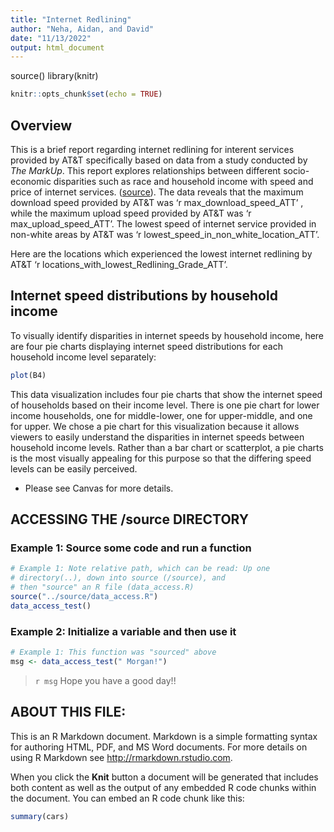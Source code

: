 ```yaml
---
title: "Internet Redlining"
author: "Neha, Aidan, and David"
date: "11/13/2022"
output: html_document
---
```


source()
library(knitr)

```r
knitr::opts_chunk$set(echo = TRUE)
```


## Overview
This is a brief report regarding internet redlining for interent services provided by AT&T specifically based on data from a study conducted by _The MarkUp_. This report explores relationships between different socio-economic disparities such as race and household income with speed and price of internet services. ([source](https://github.com/the-markup/investigation-isp)).
The data reveals that the maximum download speed provided by AT&T was 'r max_download_speed_ATT' , while the maximum upload speed provided by AT&T was 'r max_upload_speed_ATT'. The lowest speed of internet service provided in non-white areas by AT&T was 'r lowest_speed_in_non_white_location_ATT'. 

Here are the locations which experienced the lowest internet redlining by AT&T 'r locations_with_lowest_Redlining_Grade_ATT'. 


## Internet speed distributions by household income
To visually identify disparities in internet speeds by household income, here are four pie charts displaying internet speed distributions for each household income level separately:
```r
plot(B4)
```

This data visualization includes four pie charts that show the internet speed of households based on their income level. There is one pie chart for lower income households, one for middle-lower, one for upper-middle, and one for upper. We chose a pie chart for this visualization because it allows viewers to easily understand the disparities in internet speeds between household income levels. Rather than a bar chart or scatterplot, a pie charts is the most visually appealing for this purpose so that the differing speed levels can be easily perceived. 



* Please see Canvas for more details.

## ACCESSING THE /source DIRECTORY
### Example 1: Source some code and run a function
```r
# Example 1: Note relative path, which can be read: Up one
# directory(..), down into source (/source), and 
# then "source" an R file (data_access.R)
source("../source/data_access.R")
data_access_test()
```

### Example 2: Initialize a variable and then use it
```r
# Example 1: This function was "sourced" above
msg <- data_access_test(" Morgan!")
```

> `r msg` Hope you have a good day!! 

## ABOUT THIS FILE: 

This is an R Markdown document. Markdown is a simple formatting syntax for authoring HTML, PDF, and MS Word documents. For more details on using R Markdown see <http://rmarkdown.rstudio.com>.

When you click the **Knit** button a document will be generated that includes both content as well as the output of any embedded R code chunks within the document. You can embed an R code chunk like this:

```r
summary(cars)
```


